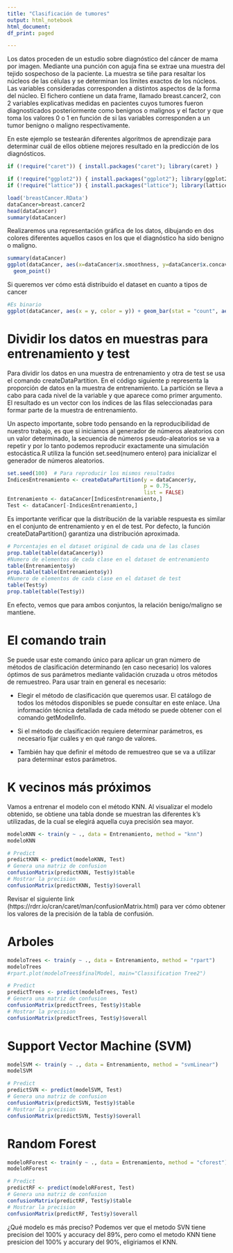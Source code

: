```yaml
---
title: "Clasificación de tumores"
output: html_notebook
html_document:
df_print: paged

---
```


Los datos proceden de un estudio sobre diagnóstico del cáncer de mama por imagen. Mediante una punción con aguja fina se extrae una muestra del tejido sospechoso de la paciente. La muestra se tiñe para resaltar los núcleos de las células y se determinan los límites exactos de los núcleos. Las variables consideradas corresponden a distintos aspectos de la forma del núcleo. El fichero contiene un data frame, llamado  breast.cancer2, con 2 variables explicativas medidas en pacientes cuyos tumores fueron diagnosticados posteriormente como benignos o malignos y el factor y que toma los valores 0 o 1 en función de si las variables corresponden a un tumor benigno o maligno respectivamente. 

En este ejemplo se testearán diferentes algoritmos de aprendizaje para determinar cuál de ellos obtiene mejores resultado en la predicción de los diagnósticos. 

```r
if (!require("caret")) { install.packages("caret"); library(caret) }

if (!require("ggplot2")) { install.packages("ggplot2"); library(ggplot2) }
if (!require("lattice")) { install.packages("lattice"); library(lattice) }

```



```r
load('breastCancer.RData')
dataCancer=breast.cancer2
head(dataCancer)
summary(dataCancer)


```

Realizaremos una representación gráfica de los datos, dibujando en dos colores diferentes aquellos casos en los que el diagnóstico ha sido benigno o maligno.  

```r

summary(dataCancer)
ggplot(dataCancer, aes(x=dataCancer$x.smoothness, y=dataCancer$x.concavepoints, color=y))+
  geom_point()

```



Si queremos ver cómo está distribuido el dataset en cuanto a tipos de cancer

```r
#Es binario 
ggplot(dataCancer, aes(x = y, color = y)) + geom_bar(stat = "count", aes(fill = y))
```


# Dividir los datos en muestras para entrenamiento y test

Para dividir los datos en una muestra de entrenamiento y otra de test se usa el comando createDataPartition. En el código siguiente p representa la proporción de datos en la muestra de entrenamiento. La partición se lleva a cabo para cada nivel de la variable y que aparece como primer argumento. El resultado es un vector con los índices de las filas seleccionadas para formar parte de la muestra de entrenamiento. 

Un aspecto importante, sobre todo pensando en la reproducibilidad de nuestro trabajo, es que si iniciamos al generador de números aleatorios con un valor determinado, la secuencia de números pseudo-aleatorios se va a repetir y por lo tanto podemos reproducir exactamente una simulación estocástica.R utiliza la función set.seed(numero entero) para inicializar el generador de números aleatorios.

```r
set.seed(100)  # Para reproducir los mismos resultados
IndicesEntrenamiento <- createDataPartition(y = dataCancer$y,
                                            p = 0.75,
                                            list = FALSE)
Entrenamiento <- dataCancer[IndicesEntrenamiento,]
Test <- dataCancer[-IndicesEntrenamiento,]
```


Es importante verificar que la distribución de la variable respuesta es similar en el conjunto de entrenamiento y en el de test. Por defecto, la función createDataPartition() garantiza una distribución aproximada.
```r
# Porcentajes en el dataset original de cada una de las clases
prop.table(table(dataCancer$y))
#Numero de elementos de cada clase en el dataset de entrenamiento
table(Entrenamiento$y)
prop.table(table(Entrenamiento$y))
#Numero de elementos de cada clase en el dataset de test
table(Test$y)
prop.table(table(Test$y))

```
En efecto, vemos que para ambos conjuntos, la relación benigo/maligno se mantiene.

# El comando train

Se puede usar este comando único para aplicar un gran número de métodos de clasificación determinando (en caso necesario) los valores óptimos de sus parámetros mediante validación cruzada u otros métodos de remuestreo. Para usar  train en general es necesario:

* Elegir el método de clasificación que queremos usar. El catálogo de todos los métodos disponibles se puede consultar en este enlace. Una información técnica detallada de cada método se puede obtener con el comando getModelInfo.

* Si el método de clasificación requiere determinar parámetros, es necesario fijar cuáles y en qué rango de valores.

* También hay que definir el método de remuestreo que se va a utilizar para determinar estos parámetros.


# K vecinos más próximos

Vamos a entrenar el modelo con el método KNN.
Al visualizar el modelo obtenido, se obtiene una tabla donde se muestran las diferentes k's utilizadas, de la cual se elegirá aquella cuya precisión sea mayor. 

```r
modeloKNN <- train(y ~ ., data = Entrenamiento, method = "knn")
modeloKNN
```

```r
# Predict
predictKNN <- predict(modeloKNN, Test)
# Genera una matriz de confusion
confusionMatrix(predictKNN, Test$y)$table
# Mostrar la precision
confusionMatrix(predictKNN, Test$y)$overall


```

Revisar el siguiente link (https://rdrr.io/cran/caret/man/confusionMatrix.html) para ver cómo obtener los valores de la precisión de la tabla de confusión. 

# Arboles
```r
modeloTrees <- train(y ~ ., data = Entrenamiento, method = "rpart")
modeloTrees
#rpart.plot(modeloTrees$finalModel, main="Classification Tree2")
```


```r
# Predict
predictTrees <- predict(modeloTrees, Test)
# Genera una matriz de confusion
confusionMatrix(predictTrees, Test$y)$table
# Mostrar la precision
confusionMatrix(predictTrees, Test$y)$overall
```


# Support Vector Machine (SVM)


```r
modelSVM <- train(y ~ ., data = Entrenamiento, method = "svmLinear")
modelSVM
```


```r
# Predict
predictSVN <- predict(modelSVM, Test)
# Genera una matriz de confusion
confusionMatrix(predictSVN, Test$y)$table
# Mostrar la precision
confusionMatrix(predictSVN, Test$y)$overall

```



# Random Forest

```r
modeloRForest <- train(y ~ ., data = Entrenamiento, method = "cforest")
modeloRForest

```


```r
# Predict
predictRF <- predict(modeloRForest, Test)
# Genera una matriz de confusion
confusionMatrix(predictRF, Test$y)$table
# Mostrar la precision
confusionMatrix(predictRF, Test$y)$overall
```



¿Qué modelo es más preciso? 
Podemos ver que el metodo SVN tiene precision del 100% y accuracy del 89%, pero como el metodo KNN tiene presicion del 100% y accurary del 90%, eligiriamos el KNN.
